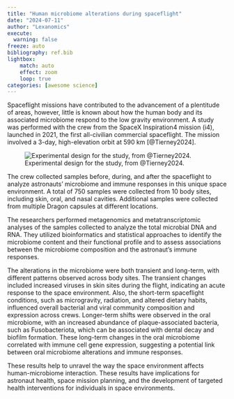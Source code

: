 ```yaml
---
title: "Human microbiome alterations during spaceflight"
date: "2024-07-11"
author: "Lexanomics"
execute:
  warning: false
freeze: auto
bibliography: ref.bib
lightbox:
    match: auto
    effect: zoom
    loop: true
categories: [awesome science]
---
```


Spaceflight missions have contributed to the advancement of a plentitude of areas, however, little is known about how the human body and its associated microbiome respond to the low gravity environment. A study was performed with the crew from the SpaceX Inspiration4 mission (i4), launched in 2021, the first all-civilian commercial spaceflight. The mission involved a 3-day, high-elevation orbit at 590 km [@Tierney2024].

![Experimental design for the study, from @Tierney2024.](fig1.png)

The crew collected samples before, during, and after the spaceflight to analyze astronauts' microbiome and immune responses in this unique space environment. A total of 750 samples were collected from 10 body sites, including skin, oral, and nasal cavities. Additional samples were collected from multiple Dragon capsules at different locations.

The researchers performed metagenomics and metatranscriptomic analyses of the samples collected to analyze the total microbial DNA and RNA. They utilized bioinformatics and statistical approaches to identify the microbiome content and their functional profile and to assess associations between the microbiome composition and the astronaut’s immune responses.  

The alterations in the microbiome were both transient and long-term, with different patterns observed across body sites. The transient changes included increased viruses in skin sites during the flight, indicating an acute response to the space environment. Also, the short-term spaceflight conditions, such as microgravity, radiation, and altered dietary habits, influenced overall bacterial and viral community composition and expression across crews. Longer-term shifts were observed in the oral microbiome, with an increased abundance of plaque-associated bacteria, such as Fusobacteriota, which can be associated with dental decay and biofilm formation.  These long-term changes in the oral microbiome correlated with immune cell gene expression, suggesting a potential link between oral microbiome alterations and immune responses.

These results help to unravel the way the space environment affects human-microbiome interaction. These results have implications for astronaut health, space mission planning, and the development of targeted health interventions for individuals in space environments.


